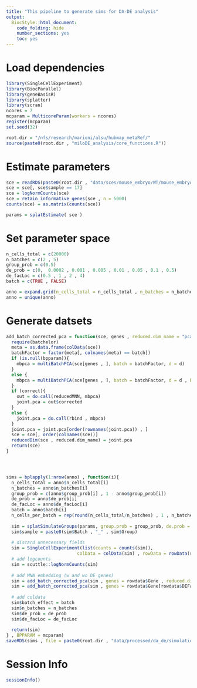 ```yaml
---
title: "This pipeline to generate sims for DA-DE analysis"
output:
  BiocStyle::html_document:
    code_folding: hide
    number_sections: yes
    toc: yes  
---
```

# Load dependencies

```r

library(SingleCellExperiment)
library(BiocParallel)
library(geneBasisR)
library(splatter)
library(scran)
ncores = 7
mcparam = MulticoreParam(workers = ncores)
register(mcparam)
set.seed(32)

root.dir = "/nfs/research/marioni/alsu/hubmap_metaRef/"
source(paste0(root.dir , "miloDE_analysis/core_functions.R"))


```

# Estimate parameters

```r


sce = readRDS(paste0(root.dir , "data/sces/mouse_embryo/WT/mouse_embryo_E8.5.Rds"))
sce = sce[, sce$sample == 17]
sce = logNormCounts(sce)
sce = retain_informative_genes(sce , n = 5000)
counts(sce) = as.matrix(counts(sce))

params = splatEstimate( sce )


```

# Set parameter space

```r


n_cells_total = c(20000)
n_batches = c(2 , 5)
group_prob = c(0.5)
de_prob = c(0,  0.0002 , 0.001 , 0.005 , 0.01 , 0.05 , 0.1 , 0.5)
de_facLoc = c(0.5 , 1 , 2 , 4)
batch = c(TRUE , FALSE)

anno = expand.grid(n_cells_total = n_cells_total , n_batches = n_batches,  group_prob = group_prob , de_prob = de_prob, de_facLoc = de_facLoc , batch = batch)
anno = unique(anno)


```

# Generate datsets

```r



add_batch_corrected_pca = function(sce, genes , reduced.dim_name = "pca.corrected" , batch = "sample" , d = 30, bpparam = NULL , correct = T){
  require(batchelor)
  meta = as.data.frame(colData(sce))
  batchFactor = factor(meta[, colnames(meta) == batch])
  if (is.null(bpparam)){
    mbpca = multiBatchPCA(sce[genes , ], batch = batchFactor, d = d)
  }
  else {
    mbpca = multiBatchPCA(sce[genes , ], batch = batchFactor, d = d , BPPARAM = bpparam)
  }
  if (correct){
    out = do.call(reducedMNN, mbpca)
    joint.pca = out$corrected
  }
  else {
    joint.pca = do.call(rbind , mbpca)
  }
  joint.pca = joint.pca[order(rownames(joint.pca)) , ]
  sce = sce[, order(colnames(sce))]
  reducedDim(sce , reduced.dim_name) = joint.pca
  return(sce)
}




sims = bplapply(1:nrow(anno) , function(i){
  n_cells_total = anno$n_cells_total[i]
  n_batches = anno$n_batches[i]
  group_prob = c(anno$group_prob[i] , 1 - anno$group_prob[i])
  de_prob = anno$de_prob[i]
  de_facLoc = anno$de_facLoc[i]
  batch = anno$batch[i]
  n_cells_per_batch = rep(round(n_cells_total/n_batches) , 1 , n_batches)
    
  sim = splatSimulateGroups(params, group.prob = group_prob, de.prob = c(0,de_prob) , de.facLoc = de_facLoc , batchCells = n_cells_per_batch, verbose = FALSE,  out.prob = 0 , batch.rmEffect = !batch , de.downProb = 0)
  sim$sample = paste0(sim$Batch , "_" , sim$Group)
  
  # discard unnecessary fields
  sim = SingleCellExperiment(list(counts = counts(sim)), 
                           colData = colData(sim) , rowData = rowData(sim))
  # add logcounts
  sim = scuttle::logNormCounts(sim)
  
  # add MNN embedding (w and wo DE genes)
  sim = add_batch_corrected_pca(sim , genes = rowdata$Gene , reduced.dim_name = "pca.all" , d = 5)
  sim = add_batch_corrected_pca(sim , genes = rowdata$Gene[rowdata$DEFacGroup2 == 1] , reduced.dim_name = "pca.not_de" , d = 5)
  
  # add coldata
  sim$batch_effect = batch
  sim$n_batches = n_batches
  sim$de_prob = de_prob
  sim$de_facLoc = de_facLoc
  
  return(sim)
} , BPPARAM = mcparam)
saveRDS(sims , file = paste0(root.dir , "data/processed/da_de/simulations_splatter/sims.Rds"))


```


# Session Info

```r
sessionInfo()
```
